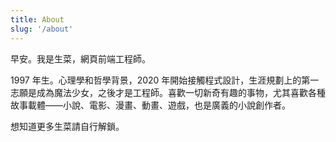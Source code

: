 ```yaml
---
title: About
slug: '/about'
---
```


早安。我是生菜，網頁前端工程師。

1997 年生。心理學和哲學背景，2020 年開始接觸程式設計，生涯規劃上的第一志願是成為魔法少女，之後才是工程師。喜歡一切新奇有趣的事物，尤其喜歡各種故事載體——小說、電影、漫畫、動畫、遊戲，也是廣義的小說創作者。

想知道更多生菜請自行解鎖。
